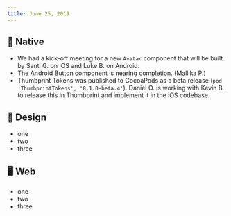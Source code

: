```yaml
---
title: June 25, 2019
---
```


## 📱 Native

-   We had a kick-off meeting for a new `Avatar` component that will be built by Santi G. on iOS and Luke B. on Android.
-   The Android Button component is nearing completion. (Mallika P.)
-   Thumbprint Tokens was published to CocoaPods as a beta release (`pod 'ThumbprintTokens', '8.1.0-beta.4'`). Daniel O. is working with Kevin B. to release this in Thumbprint and implement it in the iOS codebase.

## 🍭 Design

-   one
-   two
-   three

## 🖥 Web

-   one
-   two
-   three
